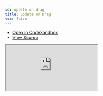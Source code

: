 ```yaml
---
id: update on drag
title: Update on Drag
toc: false
---
```


- [Open in CodeSandbox](https://codesandbox.io/s/github/tanstack/react-ranger/tree/master/examples/update-on-drag)
- [View Source](https://github.com/tanstack/react-ranger/tree/master/examples/update-on-drag)

<iframe
  src="https://codesandbox.io/s/github/tanstack/react-ranger/tree/master/examples/update-on-drag?autoresize=1&fontsize=14&theme=dark"
  title="tannerlinsley/react-ranger: basic"
  sandbox="allow-forms allow-modals allow-popups allow-presentation allow-same-origin allow-scripts"
  style={{
    width: '100%',
    height: '80vh',
    border: '0',
    borderRadius: 8,
    overflow: 'hidden',
    position: 'static',
    zIndex: 0,
  }}
></iframe>
